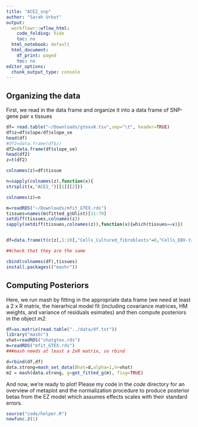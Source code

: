 ```yaml
---
title: "ACE2_snp"
author: "Sarah Urbut"
output:
  workflowr::wflow_html:
    code_folding: hide
    toc: no
  html_notebook: default
  html_document:
    df_print: paged
    toc: no
editor_options:
  chunk_output_type: console
---
```



## Organizing the data

First, we read in the data frame and organize it into a data frame of SNP-gene pair x tissues

```r
df= read.table("~/Downloads/gtexv8.tsv",sep="\t", header=TRUE)
df$z=df$slope/df$slope_se
head(df)
#df2=data.frame(df$z)
df2=data.frame(df$slope_se)
head(df2)
z=t(df2)

colnames(z)=df$tissue

n=sapply(colnames(z),function(x){
strsplit(x,"ACE2_")[[1]][2]})

colnames(z)=n

m=readRDS("~/Downloads/mfit_GTEX.rds")
tissues=names(m$fitted_g$Ulist)[31:79]
setdiff(tissues,colnames(z))
sapply(setdiff(tissues,colnames(z)),function(x){which(tissues==x)})


df=data.frame(t(c(z[,1:20],"Cells_Cultured_fibroblasts"=0,"Cells_EBV-transformed_lymphocytes"=0,z[,21:40],"Spleen"=0,z[,41:45],"Whole_Blood"=0)))

##check that they are the same

cbind(colnames(df),tissues)
install.packages(("mashr"))
```

## Computing Posteriors

Here, we run mash by fitting in the appropriate data frame (we need at least a 2 x R matrix, the hierarhical model fit (including covariance matrices, HM weights, and variance of residuals esimates) and then compute posteriors in the object *m2*.

```r
df=as.matrix(read.table("../data/df.txt"))
library("mashr")
vhat=readRDS("vhatgtex.rds")
m=readRDS("mfit_GTEX.rds")
###mash needs at least a 2xR matrix, so rbind

d=rbind(df,df)
data.strong=mash_set_data(Bhat=d,alpha=1,V=vhat)
m2 = mash(data.strong, g=get_fitted_g(m), fixg=TRUE)
```

And now, we're ready to plot! Please my code in the *code* directory for an overview of metaplot and the normalization procedure to produce posterior betas from the EZ model which assumes effects scales with their standard errors.

```r
source("code/helper.R")
newfunc.2(1)
```



